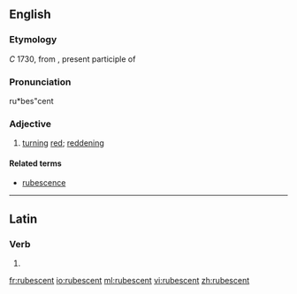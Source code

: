 ==English==

===Etymology===
''C'' 1730, from {{etyl|la|en}} {{term|rubescens|lang=la}}, present participle of {{term|rubesco|rubescere|lang=la}}

===Pronunciation===
ru*bes"cent

===Adjective===
{{en-adj}}

# [[turn]]ing [[red]]; [[reddening]]

====Related terms====
* [[rubescence]]

----

==Latin==

===Verb===
{{la-verb-form|rubēscent}}

# {{conjugation of|rubesco|rubēscō|3|p|fut|act|ind|lang=la}}


[[fr:rubescent]]
[[io:rubescent]]
[[ml:rubescent]]
[[vi:rubescent]]
[[zh:rubescent]]